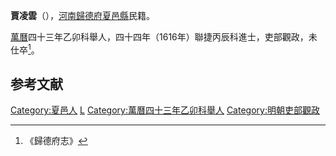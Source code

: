 '''賈凌雲'''（{{bd|？||？|catIdx=J賈}}），[[河南|河南]][[歸德府|歸德府]][[夏邑縣|夏邑縣]]民籍。

[[萬曆|萬曆]]四十三年乙卯科舉人，四十四年（1616年）聯捷丙辰科進士，吏部觀政，未仕卒<ref>《歸德府志》</ref>。

==参考文献==
{{reflist}}

{{萬曆四十四年丙辰科殿試金榜}}
{{DEFAULTSORT:Jia賈}}
{{明朝人物小作品}}
[[Category:夏邑人|Category:夏邑人]]
[[Category:賈姓|L]]
[[Category:萬曆四十三年乙卯科舉人|Category:萬曆四十三年乙卯科舉人]]
[[Category:明朝吏部觀政|Category:明朝吏部觀政]]